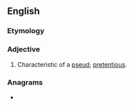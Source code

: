 ==English==

===Etymology===
{{suffix|en|pseud|y}}

===Adjective===
{{en-adj}}

# Characteristic of a [[pseud]]; [[pretentious]].

===Anagrams===
* {{anagrams|en|a=depsuy|Pudsey}}